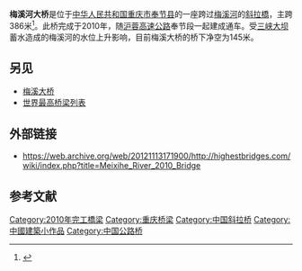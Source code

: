 {{Infobox bridge
| bridge_name      = 梅溪河大桥
| image            = Meixihe Bridge.JPG
| image_size       = 
| alt              =
| caption          = 
| official_name    =
| other_name       =
| carries          = {{China Expwy Name|G42}}
| crosses          = [[梅溪河|梅溪河]]
| locale           = {{CHN}}[[重庆市|重庆市]][[奉节县|奉节县]]
| owner            =
| maint            =
| id               =
| architect        =
| designer         = 
| engineering      =
| design           = [[斜拉橋|斜拉橋]]
| material         = 钢/混凝土
| length           = {{convert|821|m}}
| width            = 
| height           = {{convert|193|m}}<ref>{{cite web |url=http://www.rbsce.com/Project/Detail.asp?ID=152 |title=存档副本 |accessdate=2016-02-02 |archive-date=2013-12-03 |archive-url=https://web.archive.org/web/20131203005015/http://www.rbsce.com/Project/Detail.asp?ID=152 |dead-url=no }}</ref>
| mainspan         = {{convert|386|m}}
| spans            =
| pierswater       =
| load             = 
| clearance        = {{convert|145|m}}
| below            =
| life             =
| builder          =
| fabricator       =
| begin            =
| complete         =
| cost             =
| open             = 2010
| inaugurated      =
| toll             =
| traffic          =
| preceded         =
| followed         =
| heritage         =
| collapsed        =
| closed           =
| replaces         =
| map_cue          =
| map_image        =
| map_alt          =
| map_text         =
| map_width        = 
| lat              = 31.070833
| long             = 109.504528
| coordinates_display = inline,title
| coordinates_region  = CN-50
| map_type         = 
| extra            = {{Location map+|China Chongqing|float=right|width=250|caption=|places=
                     {{Location map~|China Chongqing|label=梅溪河大桥 |lat=31.070833|long=109.504528}}
}}
}}
'''梅溪河大桥'''是位于[[中华人民共和国|中华人民共和国]][[重庆市|重庆市]][[奉节县|奉节县]]的一座跨过[[梅溪河|梅溪河]]的[[斜拉橋|斜拉橋]]，主跨386米<ref>{{Structurae|id = s0052557|title = Meixi River Expressway Bridge}}</ref>。此桥完成于2010年，随[[沪蓉高速公路|沪蓉高速公路]]奉节段一起建成通车。受[[长江三峡水利枢纽工程|三峡大坝]]蓄水造成的梅溪河的水位上升影响，目前梅溪大桥的桥下净空为145米。

== 另见 ==
* [[梅溪大桥|梅溪大桥]]
* [[世界最高桥梁列表|世界最高桥梁列表]]

== 外部链接 ==
* https://web.archive.org/web/20121113171900/http://highestbridges.com/wiki/index.php?title=Meixihe_River_2010_Bridge

== 参考文献 ==
{{Reflist}}

{{DEFAULTSORT:M}}
[[Category:2010年完工橋梁|Category:2010年完工橋梁]]
[[Category:重庆桥梁|Category:重庆桥梁]]
[[Category:中国斜拉桥|Category:中国斜拉桥]]
[[Category:中國建築小作品|Category:中國建築小作品]]
[[Category:中国公路桥|Category:中国公路桥]]
